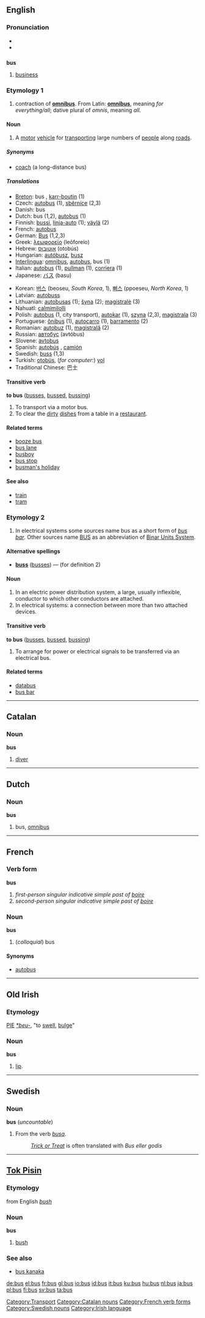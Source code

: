{{see|Bus}}
==English==

===Pronunciation===
*{{IPA|/ˈbɐs/}}
*{{SAMPA|/bVs/}}

==={{abbreviation}}===
'''bus'''
# [[business]]

===Etymology 1===
# contraction of '''[[omnibus]]'''. From Latin: '''[[omnibus]]''', meaning ''for everything/all''; dative plural of ''omnis'', meaning ''all''.

====Noun====
{{en-noun-reg-es}}
# A [[motor]] [[vehicle]] for [[transport]]ing large numbers of [[people]] along [[road]]s.
[[Category:Transport]]

=====Synonyms=====
* {{UK}} [[coach]] (a long-distance bus)

=====Translations=====
{{top}}
*[[Breton]]: bus {{m}}, [[karr-boutin]] {{m}} (1)
*Czech: [[autobus]] {{m}} (1), [[sběrnice]] {{f}} (2,3)
*Danish: bus
*Dutch: bus {{m}} (1,2), [[autobus]] {{m}} (1)
*Finnish: [[bussi]], [[linja-auto]] (1); [[väylä]] (2)
*French: [[autobus]]
*German: [[Bus]] {{m}} (1,2,3)
*Greek: [[λεωφορείο]] (leōforeío) {{n}}
*Hebrew: [[אוטובוס]] (otobús)
*Hungarian: [[autóbusz]], [[busz]]
*[[Interlingua]]: [[omnibus]], [[autobus]], bus (1)
*Italian: [[autobus]] {{m}} (1), [[pullman]] {{m}} (1), [[corriera]] {{f}} (1)
*Japanese: [[バス]] (basu)
{{mid}}
*Korean: [[버스]] (beoseu, ''South Korea'', 1), [[뻐스]] (ppoeseu, ''North Korea'', 1)
*Latvian: [[autobuss]]
*Lithuanian: [[autobusas]] {{m}} (1); [[šyna]] {{f}} (2); [[magistralė]] {{f}} (3)
*Nahuatl: [[calmimilolli]]
*Polish: [[autobus]] {{m}} (1, city transport), [[autokar]] {{m}} (1), [[szyna]] {{f}} (2,3), [[magistrala]] {{f}} (3)
*Portuguese: [[ônibus]] {{m}} (1), [[autocarro]] {{m}} (1), [[barramento]] {{m}} (2)
*Romanian: [[autobuz]] {{n}} (1), [[magistrală]] {{f}} (2)
*Russian: [[автобус]] (avtóbus) {{m}}
*Slovene: [[avtobus]] {{m}}
*Spanish: [[autobús]] {{m}}, [[camión]] {{m}}
*Swedish: [[buss#Swedish|buss]] {{c}} (1,3)
*Turkish: [[otobüs]], (''for computer:'') [[yol]]
*Traditional Chinese: 巴士
{{bottom}}

====Transitive verb====
'''to bus''' ([[busses]], [[bussed]], [[bussing]])

# To transport via a motor bus.
# To clear the [[dirty]] [[dish]]es from a table in a [[restaurant]].

====Related terms====
*[[booze bus]]
*[[bus lane]]
*[[busboy]]
*[[bus stop]]
*[[busman's holiday]]

====See also====
*[[train]]
*[[tram]]

===Etymology 2===
# In electrical systems some sources name bus as a short form of ''[[bus bar]]''. Other sources name [[BUS]] as an abbreviation of [[Binar Units System]].

====Alternative spellings====
*'''[[buss]]''' ([[busses]]) — (for definition 2)

====Noun====
{{en-noun-reg-es}}
# In an electric power distribution system, a large, usually inflexible, conductor to which other conductors are attached.
# In electrical systems: a connection between more than two attached devices.

====Transitive verb====
'''to bus''' ([[busses]], [[bussed]], [[bussing]])
# To arrange for power or electrical signals to be transferred via an electrical bus.

====Related terms====
*[[databus]]
*[[bus bar]]


----
==Catalan==

===Noun===
'''bus'''

# [[diver]]

[[Category:Catalan nouns]]


----
==Dutch==

===Noun===
'''bus''' {{m}}

# bus, [[omnibus]]


----
==French==

===Verb form===
'''bus'''

# ''first-person singular indicative simple past of [[boire]]''
# ''second-person singular indicative simple past of [[boire]]''
[[Category:French verb forms]]

===Noun===
'''bus''' {{m}}

# (''colloquial'') bus

====Synonyms====
*[[autobus]]


----
==Old Irish==

===Etymology===
[[PIE]] ''[[*beu-]]'', "to [[swell]], [[bulge]]"

===Noun===
'''bus'''
#[[lip]].


----
==Swedish==

===Noun===
'''bus''' {{n}} (''uncountable'')

#From the verb ''[[busa#Swedish|busa]]''.
#:''[[Trick or Treat]]'' is often translated with ''Bus eller godis''

[[Category:Swedish nouns]]


----
==[[Tok Pisin]]==

===Etymology===
from English ''[[bush]]''

===Noun===
'''bus'''
# [[bush]]

===See also===
*[[bus kanaka]]

[[Category:Irish language]]

[[de:bus]]
[[el:bus]]
[[fr:bus]]
[[gl:bus]]
[[io:bus]]
[[id:bus]]
[[it:bus]]
[[ku:bus]]
[[hu:bus]]
[[nl:bus]]
[[ja:bus]]
[[pl:bus]]
[[fi:bus]]
[[sv:bus]]
[[ta:bus]]
